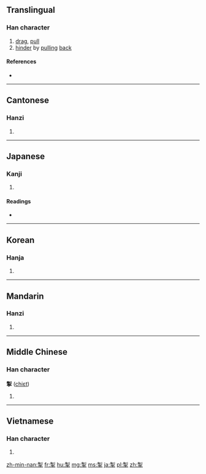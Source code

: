 ==Translingual==

===Han character===
{{Han char|rn=64|rad=手|as=08|sn=12|four=2250<sub>2</sub>|canj=竹弓手 (HNQ)|ids=⿱[[制]][[手]]}}

# [[drag]], [[pull]]
# [[hinder]] by [[pulling]] [[back]]

====References====
* {{Han ref|kx=0439.010|dkj=12277|dj=0789.010|hdz=31889.040|uh=63A3|ud=25507|bh=B477|bd=46199}}

----

==Cantonese==

===Hanzi===
{{yue-hanzi|jyut=[[cit3]], [[zai3]]|y=chit3, jai3}}

# {{defn|lang=yue|sort=手08}}

----

==Japanese==

===Kanji===
{{ja-kanji|grade=|rs=手08}}

# {{defn|lang=ja|sort=手08}}

====Readings====
* {{ja-readings|on=[[せい]] (sei), [[せつ]] (setsu)|kun=[[ひく]] (hiku)}}

----

==Korean==

===Hanja===
{{ko-hanja|hangeul=[[체]], [[철]]|eumhun=|rv=che, cheol|mr=ch'e, ch'ŏl|y=chey, chel}}

# {{defn|lang=ko|sort=手08}}

----

==Mandarin==

===Hanzi===
{{cmn-hanzi|pin=[[chè]] ([[che4]]), [[qiāng]] ([[qiang1]])|wg=ch'e<sup>4</sup>, ch'iang<sup>1</sup>}}

# {{defn|lang=cmn|sort=手08}}

----

==Middle Chinese==

===Han character===
'''掣''' ([[chiɛt]])

# {{defn|lang=ltc|sort=手08}}

----

==Vietnamese==

===Han character===
{{vi-hantu|[[xiết]], [[xế]], [[xía]], [[siết]]|rs=手08}}

# {{defn|lang=vi|sort=手08}}

[[zh-min-nan:掣]]
[[fr:掣]]
[[hu:掣]]
[[mg:掣]]
[[ms:掣]]
[[ja:掣]]
[[pl:掣]]
[[zh:掣]]